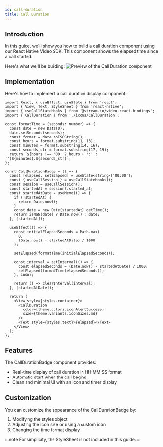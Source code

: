 ```yaml
---
id: call-duration
title: Call Duration
---
```


## Introduction

In this guide, we'll show you how to build a call duration component using our React Native Video SDK. This component shows the elapsed time since a call started.

Here's what we'll be building:
![Preview of the Call Duration component](../assets/05-ui-cookbook/20-call-duration/call-duration.png)

## Implementation

Here's how to implement a call duration display component:

```tsx
import React, { useEffect, useState } from 'react';
import { View, Text, StyleSheet } from 'react-native';
import { useCallStateHooks } from '@stream-io/video-react-bindings';
import { CallDuration } from './icons/CallDuration';

const formatTime = (seconds: number) => {
  const date = new Date(0);
  date.setSeconds(seconds);
  const format = date.toISOString();
  const hours = format.substring(11, 13);
  const minutes = format.substring(14, 16);
  const seconds_str = format.substring(17, 19);
  return `${hours !== '00' ? hours + ':' : ''}${minutes}:${seconds_str}`;
};

const CallDurationBadge = () => {
  const [elapsed, setElapsed] = useState<string>('00:00');
  const { useCallSession } = useCallStateHooks();
  const session = useCallSession();
  const startedAt = session?.started_at;
  const startedAtDate = useMemo(() => {
    if (!startedAt) {
      return Date.now();
    }
    const date = new Date(startedAt).getTime();
    return isNaN(date) ? Date.now() : date;
  }, [startedAt]);

  useEffect(() => {
    const initialElapsedSeconds = Math.max(
      0,
      (Date.now() - startedAtDate) / 1000
    );

    setElapsed(formatTime(initialElapsedSeconds));

    const interval = setInterval(() => {
      const elapsedSeconds = (Date.now() - startedAtDate) / 1000;
      setElapsed(formatTime(elapsedSeconds));
    }, 1000);

    return () => clearInterval(interval);
  }, [startedAtDate]);

  return (
    <View style={styles.container}>
      <CallDuration
        color={theme.colors.iconAlertSuccess}
        size={theme.variants.iconSizes.md}
      />
      <Text style={styles.text}>{elapsed}</Text>
    </View>
  );
};
```

## Features

The CallDurationBadge component provides:

- Real-time display of call duration in HH:MM:SS format
- Automatic start when the call begins
- Clean and minimal UI with an icon and timer display

## Customization

You can customize the appearance of the CallDurationBadge by:

1. Modifying the styles object
2. Adjusting the icon size or using a custom icon
3. Changing the time format display

:::note
For simplicity, the StyleSheet is not included in this guide.
:::
